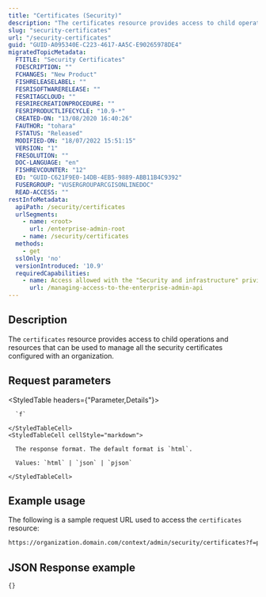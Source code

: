 ```yaml
---
title: "Certificates (Security)"
description: "The certificates resource provides access to child operations and resources that can be used to manage all the security certificates configured with an organization."
slug: "security-certificates"
url: "/security-certificates"
guid: "GUID-A095340E-C223-4617-AA5C-E90265978DE4"
migratedTopicMetadata:
  FTITLE: "Security Certificates"
  FDESCRIPTION: ""
  FCHANGES: "New Product"
  FISHRELEASELABEL: ""
  FESRISOFTWARERELEASE: ""
  FESRITAGCLOUD: ""
  FESRIRECREATIONPROCEDURE: ""
  FESRIPRODUCTLIFECYCLE: "10.9-*"
  CREATED-ON: "13/08/2020 16:40:26"
  FAUTHOR: "tohara"
  FSTATUS: "Released"
  MODIFIED-ON: "18/07/2022 15:51:15"
  VERSION: "1"
  FRESOLUTION: ""
  DOC-LANGUAGE: "en"
  FISHREVCOUNTER: "12"
  ED: "GUID-C621F9E0-14DB-4EB5-9889-ABB11B4C9392"
  FUSERGROUP: "VUSERGROUPARCGISONLINEDOC"
  READ-ACCESS: ""
restInfoMetadata:
  apiPath: /security/certificates
  urlSegments:
    - name: <root>
      url: /enterprise-admin-root
    - name: /security/certificates
  methods:
    - get
  sslOnly: 'no'
  versionIntroduced: '10.9'
  requiredCapabilities:
    - name: Access allowed with the "Security and infrastructure" privilege
      url: /managing-access-to-the-enterprise-admin-api
---
```


## Description

The `certificates` resource provides access to child operations and resources that can be used to manage all the security certificates configured with an organization.


## Request parameters

<StyledTable headers={"Parameter,Details"}>
  <StyledTableRow>
    <StyledTableCell cellStyle="markdown">

      `f` 

    </StyledTableCell>
    <StyledTableCell cellStyle="markdown">

      The response format. The default format is `html`.

      Values: `html` | `json` | `pjson`

    </StyledTableCell>
  </StyledTableRow>
</StyledTable>


## Example usage

The following is a sample request URL used to access the `certificates` resource:

```markdown
https://organization.domain.com/context/admin/security/certificates?f=pjson
```

## JSON Response example

```other
{}
```